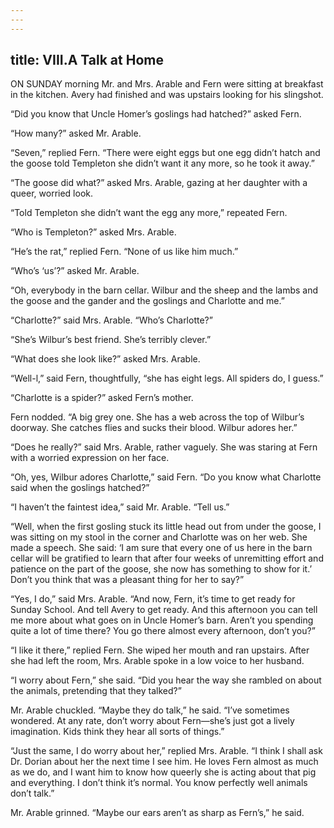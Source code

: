 ```yaml
---
---
---
```

title: VIII.A Talk at Home
---

ON SUNDAY morning Mr. and Mrs. Arable and Fern were sitting at breakfast in the kitchen. Avery had finished and was upstairs looking for his slingshot.

“Did you know that Uncle Homer’s goslings had hatched?” asked Fern.

“How many?” asked Mr. Arable.

“Seven,” replied Fern. “There were eight eggs but one egg didn’t hatch and the goose told Templeton she didn’t want it any more, so he took it away.”

“The goose did what?” asked Mrs. Arable, gazing at her daughter with a queer, worried look.

“Told Templeton she didn’t want the egg any more,” repeated Fern.

“Who is Templeton?” asked Mrs. Arable.

“He’s the rat,” replied Fern. “None of us like him much.”

“Who’s ‘us’?” asked Mr. Arable.

“Oh, everybody in the barn cellar. Wilbur and the sheep and the lambs and the goose and the gander and the goslings and Charlotte and me.”

“Charlotte?” said Mrs. Arable. “Who’s Charlotte?”

“She’s Wilbur’s best friend. She’s terribly clever.”

“What does she look like?” asked Mrs. Arable.

“Well-l,” said Fern, thoughtfully, “she has eight legs. All spiders do, I guess.”

“Charlotte is a spider?” asked Fern’s mother.

Fern nodded. “A big grey one. She has a web across the top of Wilbur’s doorway. She catches flies and sucks their blood. Wilbur adores her.”

“Does he really?” said Mrs. Arable, rather vaguely. She was staring at Fern with a worried expression on her face.

“Oh, yes, Wilbur adores Charlotte,” said Fern. “Do you know what Charlotte said when the goslings hatched?”

“I haven’t the faintest idea,” said Mr. Arable. “Tell us.”

“Well, when the first gosling stuck its little head out from under the goose, I was sitting on my stool in the corner and Charlotte was on her web. She made a speech. She said: ‘I am sure that every one of us here in the barn cellar will be gratified to learn that after four weeks of unremitting effort and patience on the part of the goose, she now has something to show for it.’ Don’t you think that was a pleasant thing for her to say?”

“Yes, I do,” said Mrs. Arable. “And now, Fern, it’s time to get ready for Sunday School. And tell Avery to get ready. And this afternoon you can tell me more about what goes on in Uncle Homer’s barn. Aren’t you spending quite a lot of time there? You go there almost every afternoon, don’t you?”

“I like it there,” replied Fern. She wiped her mouth and ran upstairs. After she had left the room, Mrs. Arable spoke in a low voice to her husband.

“I worry about Fern,” she said. “Did you hear the way she rambled on about the animals, pretending that they talked?”

Mr. Arable chuckled. “Maybe they do talk,” he said. “I’ve sometimes wondered. At any rate, don’t worry about Fern—she’s just got a lively imagination. Kids think they hear all sorts of things.”

“Just the same, I do worry about her,” replied Mrs. Arable. “I think I shall ask Dr. Dorian about her the next time I see him. He loves Fern almost as much as we do, and I want him to know how queerly she is acting about that pig and everything. I don’t think it’s normal. You know perfectly well animals don’t talk.”

Mr. Arable grinned. “Maybe our ears aren’t as sharp as Fern’s,” he said.